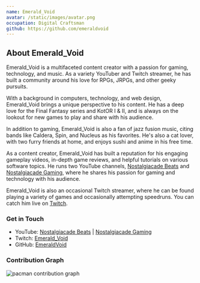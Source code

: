 ```yaml
---
name: Emerald_Void
avatar: /static/images/avatar.png
occupation: Digital Craftsman
github: https://github.com/emeraldvoid
---
```


## About Emerald_Void

Emerald_Void is a multifaceted content creator with a passion for gaming, technology, and music. As a variety YouTuber and Twitch streamer, he has built a community around his love for RPGs, JRPGs, and other geeky pursuits.

With a background in computers, technology, and web design, Emerald_Void brings a unique perspective to his content. He has a deep love for the Final Fantasy series and KotOR I & II, and is always on the lookout for new games to play and share with his audience.

In addition to gaming, Emerald_Void is also a fan of jazz fusion music, citing bands like Caldera, Spin, and Nucleus as his favorites. He's also a cat lover, with two furry friends at home, and enjoys sushi and anime in his free time.

As a content creator, Emerald_Void has built a reputation for his engaging gameplay videos, in-depth game reviews, and helpful tutorials on various software topics. He runs two YouTube channels, [Nostalgiacade Beats](https://www.youtube.com/channel/UCDPWZIa6af90b7l3RUScLQA) and [Nostalgiacade Gaming](https://www.youtube.com/@nostalgiacade), where he shares his passion for gaming and technology with his audience.

Emerald_Void is also an occasional Twitch streamer, where he can be found playing a variety of games and occasionally attempting speedruns. You can catch him live on [Twitch](https://www.twitch.tv/emerald_void).

### Get in Touch

* YouTube: [Nostalgiacade Beats](https://www.youtube.com/channel/UCDPWZIa6af90b7l3RUScLQA) | [Nostalgiacade Gaming](https://www.youtube.com/@nostalgiacade)
* Twitch: [Emerald_Void](https://www.twitch.tv/emerald_void)
* GitHub: [EmeraldVoid](https://github.com/EmeraldVoid)

### Contribution Graph

<picture>
  <source media="(prefers-color-scheme: dark)" srcset="https://raw.githubusercontent.com/EmeraldVoid/EmeraldVoid/output/pacman-contribution-graph-dark.svg">
  <source media="(prefers-color-scheme: light)" srcset="https://raw.githubusercontent.com/EmeraldVoid/EmeraldVoid/output/pacman-contribution-graph.svg">
  <img alt="pacman contribution graph" src="https://raw.githubusercontent.com/EmeraldVoid/EmeraldVoid/output/pacman-contribution-graph.svg">
</picture>